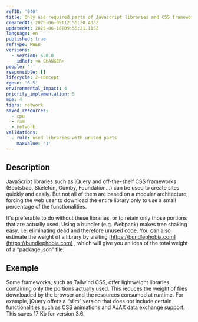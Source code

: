 ```yaml
---
refID: '040'
title: Only use required parts of Javascript libraries and CSS frameworks
createdAt: 2025-06-09T12:55:20.433Z
updatedAt: 2025-06-16T09:55:21.115Z
language: en
published: true
refType: RWEB
versions:
  - version: 5.0.0
    idRef: <A CHANGER>
people: '-'
responsible: []
lifecycle: 2-concept
rgesn: '6.5'
environmental_impact: 4
priority_implementation: 5
moe: 4
tiers: network
saved_resources:
  - cpu
  - ram
  - network
validations:
  - rule: used libraries with unused parts
    maxValue: '1'
---
```


## Description

JavaScript libraries such as jQuery and off-the-shelf CSS frameworks (Bootstrap, Skeleton, Gumby, Foundation...) can be used to create sites quickly and easily. But not all of them are based on a modular architecture, forcing the web user to download the entire library only to use a small percentage of the functionalities.

It's preferable to do without these libraries, or to retain only those portions that are actually used. Using a bundler (e.g. Webpack) makes tree shaking easy, i.e. eliminating dead and therefore unused code. You can also estimate the weight of a library by visiting [https://bundlephobia.com](https://bundlephobia.com) , which will give you an idea of the total weight of a “package.json” file.

## Exemple

Some frameworks, such as Tailwind CSS, offer lightweight libraries containing only the portions actually used. This reduces the weight of files downloaded by the browser and the resources consumed at runtime. For example, jQuery offers a “slim” version that does not include certain functionalities such as CSS animations and AJAX data exchange support. This saves 17 Kb for version 3.6.
